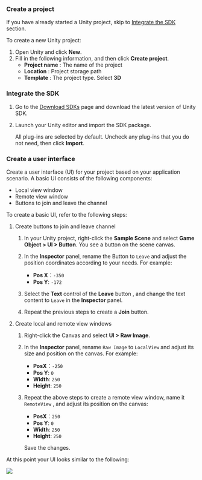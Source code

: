 <PlatformWrapper platform="unity">

### Create a project
If you have already started a Unity project, skip to [Integrate the SDK](#integrate-the-sdk) section.

To create a new Unity project:

1. Open Unity and click **New**.
1. Fill in the following information, and then click **Create project**.
    * **Project name** : The name of the project
    * **Location** : Project storage path
    * **Template** : The project type. Select **3D**

### Integrate the SDK
1. Go to the [Download SDKs](../../sdks) page and download the latest version of Unity SDK.
1. Launch your Unity editor and import the SDK package. 

    All plug-ins are selected by default. Uncheck any plug-ins that you do not need, then click **Import**.

### Create a user interface

Create a user interface (UI) for your project based on your application scenario. A basic UI consists of the following components:

* Local view window
* Remote view window
* Buttons to join and leave the channel

To create a basic UI, refer to the following steps:

1. Create buttons to join and leave channel

    1. In your Unity project, right-click the **Sample Scene** and select **Game Object > UI > Button**. You see a button on the scene canvas.

    1. In the **Inspector** panel, rename the Button to `Leave` and adjust the position coordinates according to your needs. For example:

        * **Pos X**：`-350`
        * **Pos Y**: `-172`

    1. Select the **Text** control of the **Leave** button , and change the text content to `Leave` in the **Inspector** panel.

    1. Repeat the previous steps to create a **Join** button.

1. Create local and remote view windows

    1. Right-click the Canvas and select **UI > Raw Image**.

    1. In the **Inspector** panel, rename `Raw Image` to `LocalView` and adjust its size and position on the canvas. For example:

        * **PosX**：`-250`
        * **Pos Y**: `0`
        * **Width**: `250`
        * **Height**: `250`
        
    1. Repeat the above steps to create a remote view window, name it `RemoteView` , and adjust its position on the canvas:

        * **PosX**：`250`
        * **Pos Y**: `0`
        * **Width**: `250`
        * **Height**: `250`

        Save the changes. 
        
At this point your UI looks similar to the following:

![](/images/video-sdk/quickstart-ui-unity.jpg)
</PlatformWrapper>
